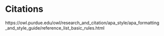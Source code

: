 # Citations

https://owl.purdue.edu/owl/research_and_citation/apa_style/apa_formatting_and_style_guide/reference_list_basic_rules.html